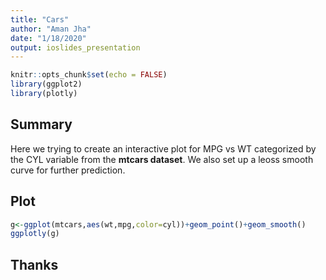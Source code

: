```yaml
---
title: "Cars"
author: "Aman Jha"
date: "1/18/2020"
output: ioslides_presentation
---
```


```r
knitr::opts_chunk$set(echo = FALSE)
library(ggplot2)
library(plotly)
```

## Summary
Here we trying to create an interactive plot for MPG vs WT categorized by the CYL variable from the **mtcars dataset**. We also set up a leoss smooth curve for further prediction.

## Plot

```r
g<-ggplot(mtcars,aes(wt,mpg,color=cyl))+geom_point()+geom_smooth()
ggplotly(g)
```

## Thanks 